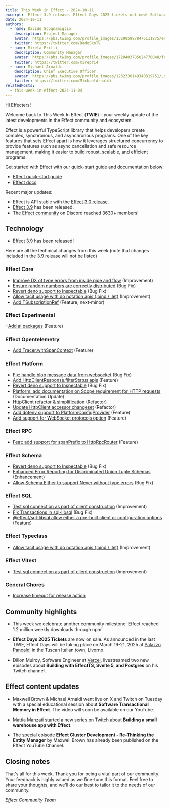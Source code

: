 ```yaml
---
title: This Week in Effect - 2024-10-11
excerpt:  Effect 3.9 release. Effect Days 2025 tickets out now! Software Transactional Memory in Effect livestream
date: 2024-10-11
authors:
  - name: Davide Scognamiglio
    description: Project Manager
    avatar: https://pbs.twimg.com/profile_images/1329959878476111875/evHG8VX6_400x400.jpg
    twitter: https://twitter.com/DadeSkoTV
  - name: Mirela Prifti
    description: Community Manager
    avatar: https://pbs.twimg.com/profile_images/1728403785024770048/frKphayT_400x400.jpg
    twitter: https://twitter.com/mirepri4
  - name: Michael Arnaldi
    description: Chief Executive Officer
    avatar: https://pbs.twimg.com/profile_images/1232338149340319751/Ln9nNWyk_400x400.jpg
    twitter: https://twitter.com/MichaelArnaldi
relatedPosts:
  - this-week-in-effect-2024-11-04
---
```


Hi Effecters! 

Welcome back to This Week In Effect (**TWIE**) – your weekly update of the latest developments in the Effect community and ecosystem.

Effect is a powerful TypeScript library that helps developers create complex, synchronous, and asynchronous programs. One of the key features that sets Effect apart is how it leverages structured concurrency to provide features such as async cancellation and safe resource management, making it easier to build robust, scalable, and efficient programs.

Get started with Effect with our quick-start guide and documentation below:

- [Effect quick-start guide](/docs/quickstart)
- [Effect docs](/docs/introduction)

Recent major updates:

- Effect is API stable with the [Effect 3.0 release](https://effect.website/blog/effect-3.0).
- [Effect 3.9](https://effect.website/blog/effect-3.9) has been released.
- The [Effect community](https://discord.gg/effect-ts) on Discord reached 3630+ members!


## Technology

+ [Effect 3.9](https://effect.website/blog/effect-3.9) has been released!
<Tweet id="1843222781959557172" />

Here are all the technical changes from this week (note that changes included in the 3.9 release will not be listed)

### Effect Core
+ [Improve DX of type errors from inside pipe and flow](https://github.com/Effect-TS/effect/pull/3731) (Improvement)
+ [Ensure random numbers are correctly distributed](https://github.com/Effect-TS/effect/pull/3734) (Bug Fix)
+ [Revert deno support to Inspectable](https://github.com/Effect-TS/effect/pull/3740) (Bug Fix)
+ [Allow tacit usage with do notation apis (.bind / .let)](https://github.com/Effect-TS/effect/pull/3768) (Improvement)
+ [Add TSubscriptionRef](https://github.com/Effect-TS/effect/pull/2725) (Feature, next-minor)

### Effect Experimental
 +[Add ai packages](https://github.com/Effect-TS/effect/pull/3631) (Feature)

### Effect Opentelemetry
+ [Add Tracer.withSpanContext](https://github.com/Effect-TS/effect/pull/3737) (Feature)

### Effect Platform
+ [Fix: handle blob message data from websocket](https://github.com/Effect-TS/effect/pull/3732) (Bug Fix)
+ [Add HttpClientResponse.filterStatus apis](https://github.com/Effect-TS/effect/pull/3736) (Feature)
+ [Revert deno support to Inspectable](https://github.com/Effect-TS/effect/pull/3740) (Bug Fix)
+ [Platform: add documentation on Scope requirement for HTTP requests](https://github.com/Effect-TS/effect/pull/3748) (Documentation Update)
+ [HttpClient refactor & simplification](https://github.com/Effect-TS/effect/pull/3746) (Refactor)
+ [Update HttpClient accessor changeset](https://github.com/Effect-TS/effect/pull/3757) (Refactor)
+ [Add dotenv support to PlatformConfigProvider](https://github.com/Effect-TS/effect/pull/3743) (Feature)
+ [Add support for WebSocket protocols option](https://github.com/Effect-TS/effect/pull/3769) (Feature)

### Effect RPC
+ [Feat: add support for spanPrefix to HttpRpcRouter](https://github.com/Effect-TS/effect/pull/3747) (Feature)

### Effect Schema
+ [Revert deno support to Inspectable](https://github.com/Effect-TS/effect/pull/3740) (Bug Fix)
+ [Enhanced Error Reporting for Discriminated Union Tuple Schemas](https://github.com/Effect-TS/effect/pull/3753) (Enhancement)
+ [Allow Schema.Either to support Never without type errors](https://github.com/Effect-TS/effect/pull/3761) (Bug Fix)

### Effect SQL
+ [Test sql connection as part of client construction](https://github.com/Effect-TS/effect/pull/3744) (Improvement)
+ [Fix Transactions in sql-libsql](https://github.com/Effect-TS/effect/pull/3720) (Bug Fix)
+ [@effect/sql-libsql allow either a pre-built client or configuration options](https://github.com/Effect-TS/effect/pull/3759) (Feature)

### Effect Typeclass
+ [Allow tacit usage with do notation apis (.bind / .let)](https://github.com/Effect-TS/effect/pull/3768) (Improvement)

### Effect Vitest
+ [Test sql connection as part of client construction](https://github.com/Effect-TS/effect/pull/3744) (Improvement)

### General Chores
+ [Increase timeout for release action](https://github.com/Effect-TS/effect/pull/3765)

## Community highlights

+ This week we celebrate another community milestone: Effect reached 1.2 million weekly downloads through npm!
<Tweet id="1843962987704623189" />

+  **Effect Days 2025 Tickets** are now on sale. As announced in the last TWIE, Effect Days will be taking place on March 19-21, 2025 at [Palazzo Pancaldi](https://maps.app.goo.gl/ehu5R65LoyBtimMJ9) in the Tuscan Italian town, Livorno.
<Tweet id="1843969830506143884" />

+ Dillon Mulroy, Software Engineer at [Vercel](https://vercel.com), livestreamed two new episodes about **Building with EffectTS, Svelte 5, and Postgres** on his Twitch channel.
<TwitchPlayerNonInteractive video="2270663148" />

## Effect content updates

+ Maxwell Brown & Michael Arnaldi went live on X and Twitch on Tuesday with a special educational session about **Software Transactional Memory in Effect**. The video will soon be available on our YouTube.
<Tweet id="1843655620509212765" />

+ Mattia Manzati started a new series on Twitch about **Building a small warehouse app with Effect**.
<Tweet id="1844360495845003470" />

+ The special episode **Effect Cluster Development - Re-Thinking the Entity Manager** by Maxwell Brown has already been published on the Effect YouTube Channel.
<YouTube url="https://www.youtube.com/embed/R1_7-AgxEkc?si=Iu_1HPkHGudjqgFO" />

## Closing notes

That's all for this week. Thank you for being a vital part of our community. Your feedback is highly valued as we fine-tune this format. Feel free to share your thoughts, and we'll do our best to tailor it to the needs of our community.

_Effect Community Team_
